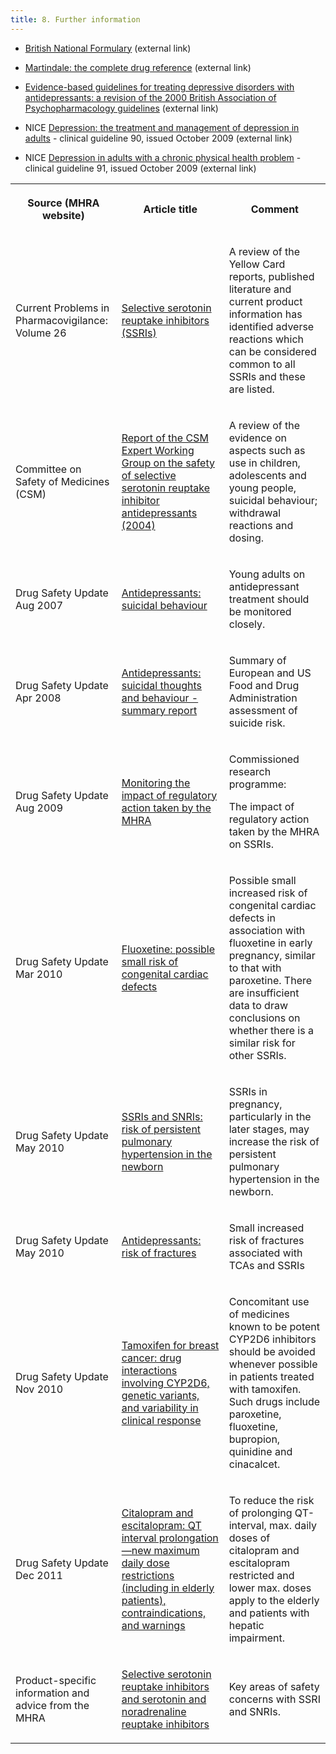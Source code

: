 ```yaml
---
title: 8. Further information
---
```



* [British National Formulary](http://bnf.org/bnf/index.htm) (external link)  
  

* [Martindale: the complete drug reference](http://www.medicinescomplete.com/mc/martindale/current/) (external link)  
  

* [Evidence-based guidelines for treating depressive disorders with antidepressants: a revision of the 2000 British Association of Psychopharmacology guidelines](http://www.bap.org.uk/pdfs/antidepressants.pdf) (external link)  
  

* NICE [Depression: the treatment and management of depression in adults](http://www.google.co.uk/url?sa=t&source=web&cd=1&ved=0CBoQFjAA&url=http%3A%2F%2Fwww.nice.org.uk%2Fnicemedia%2Fpdf%2FCG90NICEguideline.pdf&rct=j&q=nice%20clinical%20guideline%2090&ei=Q1ocTq6EOtS1hAewne3kBw&usg=AFQjCNG1R1ut0uf1Bsfya_kMwQxGKGOpQA) - clinical guideline 90, issued October 2009 (external link)  
  

* NICE [Depression in adults with a chronic physical health problem](http://www.nice.org.uk/nicemedia/live/12327/45913/45913.pdf) - clinical guideline 91, issued October 2009 (external link)


<table>
 <tr>
  <th>
   <p>
    Source (MHRA website)
   </p>
  </th>
  <th>
   <p>
    Article title
   </p>
  </th>
  <th>
   <p>
    Comment
   </p>
  </th>
 </tr>
 <tr>
  <td>
   <p>
    Current Problems in Pharmacovigilance: Volume 26
   </p>
  </td>
  <td>
   <p>
    <a href="ssLINK/CON007459">
     Selective serotonin reuptake inhibitors (SSRIs)
    </a>
   </p>
  </td>
  <td>
   <p>
    A review of the Yellow Card reports, published literature and current product information has identified adverse reactions which can be considered common to all SSRIs and these are listed.
   </p>
  </td>
 </tr>
 <tr>
  <td>
   <p>
    Committee on Safety of Medicines (CSM)
   </p>
  </td>
  <td>
   <p>
    <a href="ssLINK/CON1004259">
     Report of the CSM Expert Working Group on the safety of selective serotonin reuptake inhibitor antidepressants (2004)
    </a>
   </p>
  </td>
  <td>
   <p>
    A review of the evidence on aspects such as use in children, adolescents and young people, suicidal behaviour; withdrawal reactions and dosing.
   </p>
  </td>
 </tr>
 <tr>
  <td>
   <p>
    Drug Safety Update Aug 2007
   </p>
  </td>
  <td>
   <p>
    <a href="ssLINK/CON079102">
     Antidepressants: suicidal behaviour
    </a>
   </p>
  </td>
  <td>
   <p>
    Young adults on antidepressant treatment should be monitored closely.
   </p>
  </td>
 </tr>
 <tr>
  <td>
   <p>
    Drug Safety Update Apr 2008
   </p>
  </td>
  <td>
   <p>
    <a href="ssLINK/CON085185">
     Antidepressants: suicidal thoughts and behaviour - summary report
    </a>
   </p>
  </td>
  <td>
   <p>
    Summary of European and US Food and Drug Administration assessment of suicide risk.
   </p>
  </td>
 </tr>
 <tr>
  <td>
   <p>
    Drug Safety Update Aug 2009
   </p>
  </td>
  <td>
   <p>
    <a href="ssLINK/CON087951">
     Monitoring the impact of regulatory action taken by the MHRA
    </a>
   </p>
  </td>
  <td>
   <p>
    Commissioned research programme:
   </p>
   <p>
    The impact of regulatory action taken by the MHRA on SSRIs.
   </p>
  </td>
 </tr>
 <tr>
  <td>
   <p>
    Drug Safety Update Mar 2010
   </p>
  </td>
  <td>
   <p>
    <a href="ssLINK/CON091089">
     Fluoxetine: possible small risk of congenital cardiac defects
    </a>
   </p>
  </td>
  <td>
   <p>
    Possible small increased risk of congenital cardiac defects in association with fluoxetine in early pregnancy, similar to that with paroxetine. There are insufficient data to draw conclusions on whether there is a similar risk for other SSRIs.
   </p>
  </td>
 </tr>
 <tr>
  <td>
   <p>
    Drug Safety Update May 2010
   </p>
  </td>
  <td>
   <p>
    <a href="ssLINK/CON085130">
     SSRIs and SNRIs: risk of persistent pulmonary hypertension in the newborn
    </a>
   </p>
  </td>
  <td>
   <p>
    SSRIs in pregnancy, particularly in the later stages, may increase the risk of persistent pulmonary hypertension in the newborn.
   </p>
  </td>
 </tr>
 <tr>
  <td>
   <p>
    Drug Safety Update May 2010
   </p>
  </td>
  <td>
   <p>
    <a href="ssLINK/CON085136">
     Antidepressants: risk of fractures
    </a>
   </p>
  </td>
  <td>
   <p>
    Small increased risk of fractures associated with TCAs and SSRIs
   </p>
  </td>
 </tr>
 <tr>
  <td>
   <p>
    Drug Safety Update Nov 2010
   </p>
  </td>
  <td>
   <p>
    <a href="ssLINK/CON099863">
     Tamoxifen for breast cancer: drug interactions involving CYP2D6, genetic variants, and variability in clinical response
    </a>
   </p>
  </td>
  <td>
   <p>
    Concomitant use of medicines known to be potent CYP2D6 inhibitors should be avoided whenever possible in patients treated with tamoxifen. Such drugs include paroxetine, fluoxetine, bupropion, quinidine and cinacalcet.
   </p>
  </td>
 </tr>
 <tr>
  <td>
   <p>
    Drug Safety Update Dec 2011
   </p>
  </td>
  <td>
   <p>
    <a href="ssLINK/CON137769">
     Citalopram and escitalopram: QT interval prolongation—new maximum daily dose restrictions (including in elderly patients), contraindications, and warnings
    </a>
   </p>
  </td>
  <td>
   <p>
    To reduce the risk of prolonging QT-interval, max. daily doses of citalopram and escitalopram restricted and lower max. doses apply to the elderly and patients with hepatic impairment.
   </p>
  </td>
 </tr>
 <tr>
  <td>
   <p>
    Product-specific information and advice from the MHRA
   </p>
  </td>
  <td>
   <p>
    <a href="/Safetyinformation/Generalsafetyinformationandadvice/Product-specificinformationandadvice/Product-specificinformationandadvice–M–T/Selectiveserotoninre-uptakeinhibitors/Informationforhealthcareprofessionals/index.htm">
     Selective serotonin reuptake inhibitors and serotonin and noradrenaline reuptake inhibitors
    </a>
   </p>
  </td>
  <td>
   <p>
    Key areas of safety concerns with SSRI and SNRIs.
   </p>
  </td>
 </tr>
</table>

